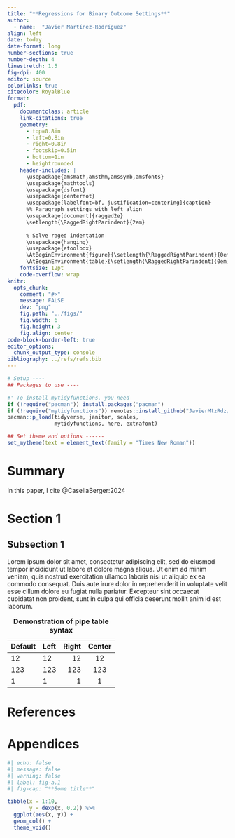 ```yaml
---
title: "**Regressions for Binary Outcome Settings**"
author:
  - name:  "Javier Martínez-Rodríguez"
align: left
date: today
date-format: long
number-sections: true
number-depth: 4
linestretch: 1.5
fig-dpi: 400
editor: source
colorlinks: true
citecolor: RoyalBlue
format: 
  pdf:
    documentclass: article
    link-citations: true
    geometry:
      - top=0.8in
      - left=0.8in
      - right=0.8in
      - footskip=0.5in
      - bottom=1in
      - heightrounded
    header-includes: |
      \usepackage{amsmath,amsthm,amssymb,amsfonts}
      \usepackage{mathtools}
      \usepackage{dsfont}
      \usepackage{centernot}
      \usepackage[labelfont=bf, justification=centering]{caption}
      %% Paragraph settings with left align
      \usepackage[document]{ragged2e}
      \setlength{\RaggedRightParindent}{2em}
      
      % Solve raged indentation 
      \usepackage{hanging}
      \usepackage{etoolbox}
      \AtBeginEnvironment{figure}{\setlength{\RaggedRightParindent}{0em}}
      \AtBeginEnvironment{table}{\setlength{\RaggedRightParindent}{0em}}
    fontsize: 12pt
    code-overflow: wrap
knitr:
  opts_chunk:
    comment: "#>"
    message: FALSE
    dev: "png"
    fig.path: "../figs/"
    fig.width: 6
    fig.height: 3
    fig.align: center
code-block-border-left: true
editor_options: 
  chunk_output_type: console
bibliography: ../refs/refs.bib
---
```


```r
# Setup ----
## Packages to use ----

#' To install mytidyfunctions, you need 
if (!require("pacman")) install.packages("pacman")
if (!require("mytidyfunctions")) remotes::install_github("JavierMtzRdz/mytidyfunctions")
pacman::p_load(tidyverse, janitor, scales,
               mytidyfunctions, here, extrafont)

## Set theme and options ------
set_mytheme(text = element_text(family = "Times New Roman"))

```

\thispagestyle{empty}
\clearpage
\pagenumbering{arabic}

# Summary {.unnumbered}

In this paper, I cite @CasellaBerger:2024

\newpage
# Section 1

## Subsection 1

Lorem ipsum dolor sit amet, consectetur adipiscing elit, sed do eiusmod tempor incididunt ut labore et dolore magna aliqua. Ut enim ad minim veniam, quis nostrud exercitation ullamco laboris nisi ut aliquip ex ea commodo consequat. Duis aute irure dolor in reprehenderit in voluptate velit esse cillum dolore eu fugiat nulla pariatur. Excepteur sint occaecat cupidatat non proident, sunt in culpa qui officia deserunt mollit anim id est laborum.

| Default | Left | Right | Center |
|---------|:-----|------:|:------:|
| 12      | 12   |    12 |   12   |
| 123     | 123  |   123 |  123   |
| 1       | 1    |     1 |   1    |

: **Demonstration of pipe table syntax**



\newpage
# References {.unnumbered}

::: {#refs}
:::

\newpage
\appendix
# Appendices

\renewcommand\thefigure{A.\arabic{figure}}
\setcounter{figure}{0}


```r
#| echo: false
#| message: false
#| warning: false
#| label: fig-a.1
#| fig-cap: "**Some title**"

tibble(x = 1:10,
       y = dexp(x, 0.2)) %>% 
  ggplot(aes(x, y)) +
  geom_col() +
  theme_void()

```




